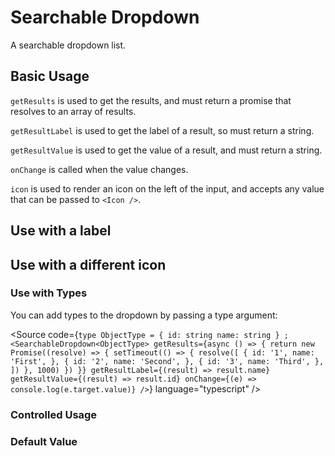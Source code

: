 
<Meta of={SearchableDropdownStories} />

# Searchable Dropdown

A searchable dropdown list.

<Controls />

## Basic Usage

<Canvas of={SearchableDropdownStories.BasicUsage} />

`getResults` is used to get the results, and must return a promise that resolves to an array of results.

`getResultLabel` is used to get the label of a result, so must return a string.

`getResultValue` is used to get the value of a result, and must return a string.

`onChange` is called when the value changes.

`icon` is used to render an icon on the left of the input, and accepts any value that can be passed to `<Icon />`.

## Use with a label

<Canvas of={SearchableDropdownStories.UseWithALabel} />

## Use with a different icon

<Canvas of={SearchableDropdownStories.UseWithAnIcon} />

### Use with Types

You can add types to the dropdown by passing a type argument:

<Source code={`
type ObjectType = {
  id: string
  name: string
}
;<SearchableDropdown<ObjectType>
  getResults={async () => {
    return new Promise((resolve) => {
      setTimeout(() => {
        resolve([
          {
            id: '1',
            name: 'First',
          },
          {
            id: '2',
            name: 'Second',
          },
          {
            id: '3',
            name: 'Third',
          },
        ])
      }, 1000)
    })
  }}
  getResultLabel={(result) => result.name}
  getResultValue={(result) => result.id}
  onChange={(e) => console.log(e.target.value)}
/>
`} language="typescript" />

### Controlled Usage

<Canvas of={SearchableDropdownStories.ControlledUsage} />

### Default Value

<Canvas of={SearchableDropdownStories.DefaultValue} />

<RenderHtmlMarkup of={SearchableDropdownStories.DefaultValue} />
